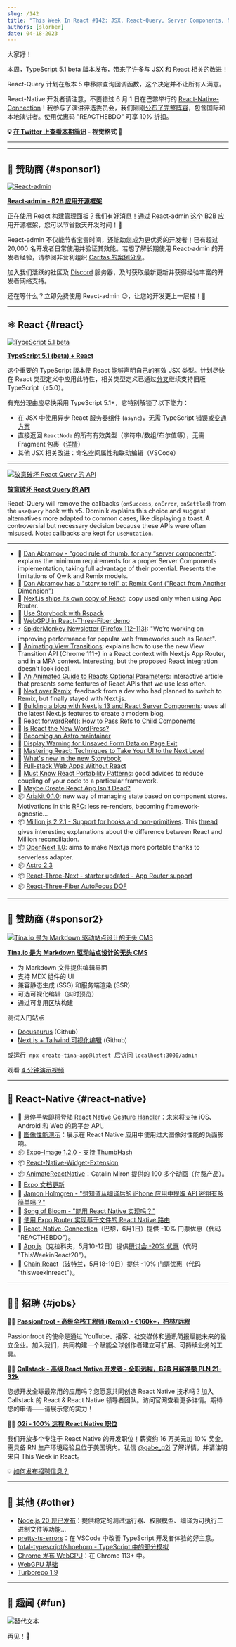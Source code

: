 ```yaml
---
slug: /142
title: "This Week In React #142: JSX, React-Query, Server Components, Next.js, Million, OpenNext, Ariakit, Expo-Image, React-Three-Fiber, TS 5.1, Node.js 20, WebGPU..."
authors: [slorber]
date: 04-18-2023
---
```


大家好！

本周，TypeScript 5.1 beta 版本发布，带来了许多与 JSX 和 React 相关的改进！

React-Query 计划在版本 5 中移除查询回调函数，这个决定并不让所有人满意。

React-Native 开发者请注意，不要错过 6 月 1 日在巴黎举行的 [React-Native-Connection](https://reactnativeconnection.io/)！我参与了演讲评选委员会，我们刚刚[公布了完整阵容](https://twitter.com/sebastienlorber/status/1648269027318411264)，包含国际和本地演讲者。使用优惠码 "REACTHEBDO" 可享 10% 折扣。

<!-- truncate -->

**💡 [在 Twitter 上查看本期简讯](https://slo.im/thread) - 视觉格式 🎨**

---


<Support />

---

## 💸 赞助商 {#sponsor1}

[![React-admin](/emails/issues/141/react_admin.png)](https://marmelab.com/react-admin/?utm_source=newsletter&utm_term=this-week-in-react)

**[React-admin - B2B 应用开源框架](https://marmelab.com/react-admin/?utm_source=newsletter&utm_term=this-week-in-react)**

正在使用 React 构建管理面板？我们有好消息！通过 React-admin 这个 B2B 应用开源框架，您可以节省数天开发时间！🤩

React-admin 不仅能节省宝贵时间，还能助您成为更优秀的开发者！已有超过 20,000 名开发者日常使用并验证其效能。若想了解长期使用 React-admin 的开发者经验，请参阅非营利组织 [Caritas 的案例分享](https://marmelab.com/blog/2022/07/07/react-admin-caritas.html)。

加入我们活跃的社区及 [Discord](https://discord.com/invite/jR3D6SdQ) 服务器，及时获取最新更新并获得经验丰富的开发者网络支持。

还在等什么？立即免费使用 React-admin 😉，让您的开发更上一层楼！🚀

---

## ⚛️ React {#react}

[![TypeScript 5.1 beta](/emails/issues/142/ts5.1.jpg)](https://devblogs.microsoft.com/typescript/announcing-typescript-5-1-beta/)

**[TypeScript 5.1 (beta) + React](https://devblogs.microsoft.com/typescript/announcing-typescript-5-1-beta/)**

这个重要的 TypeScript 版本使 React 能够声明自己的有效 JSX 类型。计划尽快在 React 类型定义中应用此特性，相关类型定义已通过[分叉](https://github.com/DefinitelyTyped/DefinitelyTyped/pull/65126)继续支持旧版 TypeScript（≤5.0）。

有充分理由应尽快采用 TypeScript 5.1+，它特别解锁了以下能力：

- 在 JSX 中使用异步 React 服务器组件 (`async`)，无需 TypeScript 错误或[变通方案](https://gist.github.com/cramforce/b5e3f0b103f841d2e5e429b1d5ac4ded)
- 直接返回 `ReactNode` 的所有有效类型（字符串/数组/布尔值等），无需 Fragment 包裹（[详情](https://twitter.com/sebastienlorber/status/1648619398259769344)）
- 其他 JSX 相关改进：命名空间属性和联动编辑（VSCode）

---

[![故意破坏 React Query 的 API](/emails/issues/142/rq.jpg)](https://tkdodo.eu/blog/breaking-react-querys-api-on-purpose)

**[故意破坏 React Query 的 API](https://tkdodo.eu/blog/breaking-react-querys-api-on-purpose)**

React-Query will remove the callbacks (`onSuccess`, `onError`, `onSettled`) from the `useQuery` hook with v5. Dominik explains this choice and suggest alternatives more adapted to common cases, like displaying a toast. A controversial but necessary decision because these APIs were often misused. Note: callbacks are kept for `useMutation`.

---

- 🧵 [Dan Abramov - "good rule of thumb. for any “server components”](https://twitter.com/dan_abramov/status/1647203329854799872): explains the minimum requirements for a proper Server Components implementation, taking full advantage of their potential. Presents the limitations of Qwik and Remix models.
- 👀 [Dan Abramov has a "story to tell" at Remix Conf ("React from Another Dimension")](https://twitter.com/remix_run/status/1646177445454950400)
- 👀 [Next.js ships its own copy of React](https://twitter.com/devongovett/status/1647728887927906304): copy used only when using App Router.
- 👀 [Use Storybook with Rspack](https://twitter.com/rspack_dev/status/1646164228598792196)
- 👀 [WebGPU in React-Three-Fiber demo](https://twitter.com/CantBeFaraz/status/1647811509014216710)
- ⚡ [SpiderMonkey Newsletter (Firefox 112-113)](https://spidermonkey.dev/blog/2023/04/14/newsletter-firefox-112-113.html): "We’re working on improving performance for popular web frameworks such as React".
- 📜 [Animating View Transitions](https://www.patterns.dev/posts/view-transitions): explains how to use the new View Transition API (Chrome 111+) in a React context with Next.js App Router, and in a MPA context. Interesting, but the proposed React integration doesn't look ideal.
- 📜 [An Animated Guide to Reacts Optional Parameters](https://julesblom.com/writing/react-optional-parameters): interactive article that presents some features of React APIs that we use less often.
- 📜 [Next over Remix](https://bradgarropy.com/blog/next-over-remix): feedback from a dev who had planned to switch to Remix, but finally stayed with Next.js.
- 📜 [Building a blog with Next.js 13 and React Server Components](https://maxleiter.com/blog/build-a-blog-with-nextjs-13): uses all the latest Next.js features to create a modern blog.
- 📜 [React forwardRef(): How to Pass Refs to Child Components](https://dmitripavlutin.com/react-forwardref/)
- 📜 [Is React the New WordPress?](https://www.seancdavis.com/posts/is-react-the-new-wordpress/)
- 📜 [Becoming an Astro maintainer](https://www.elian.codes/blog/23-04-12-becoming-an-astro-maintainer/)
- 📜 [Display Warning for Unsaved Form Data on Page Exit](https://claritydev.net/blog/display-warning-for-unsaved-form-data-on-page-exit)
- 📜 [Mastering React: Techniques to Take Your UI to the Next Level](https://blog.bitsrc.io/mastering-react-techniques-to-take-your-ui-to-the-next-level-a5002173904f)
- 📜 [What's new in the new Storybook](https://www.mariasimo.codes/storybook-7-new-release)
- 📜 [Full-stack Web Apps Without React](https://remotesynthesis.com/blog/full-stack-without-react/)
- 🎥 [Must Know React Portability Patterns](https://www.youtube.com/watch?v=yi8UCnXPu8U): good advices to reduce coupling of your code to a particular framework.
- 🎥 [Maybe Create React App Isn't Dead?](https://www.youtube.com/watch?v=A2kWoKnpy1U)
- 📦 [Ariakit 0.1.0](https://github.com/ariakit/ariakit/releases/tag/%40ariakit%2Freact%400.1.0): new way of managing state based on component stores. Motivations in this [RFC](https://github.com/ariakit/ariakit/issues/1875): less re-renders, becoming framework-agnostic...
- 📦 [Million.js 2.2.1 - Support for hooks and non-primitives](https://twitter.com/aidenybai/status/1646238355427041285). This [thread](https://twitter.com/aidenybai/status/1647005716350406656) gives interesting explanations about the difference between React and Million reconciliation.
- 📦 [OpenNext 1.0](https://github.com/serverless-stack/open-next/releases/tag/v1.0.0): aims to make Next.js more portable thanks to serverless adapter.
- 📦 [Astro 2.3](https://twitter.com/astrodotbuild/status/1646593124997779465)
- 📦 [React-Three-Next - starter updated - App Router support](https://twitter.com/onirenaud/status/1646139899291254786)
- 📦 [React-Three-Fiber AutoFocus DOF](https://github.com/ektogamat/AutoFocusDOF)

<SubscribeFormEmbed />

---

## 💸 赞助商 {#sponsor2}

[![Tina.io 是为 Markdown 驱动站点设计的无头 CMS](/emails/issues/140/tinacms.jpg)](https://tina.io/?utm_source=newsletter&utm_term=this-week-in-react)

**[Tina.io 是为 Markdown 驱动站点设计的无头 CMS](https://tina.io/?utm_source=newsletter&utm_term=this-week-in-react)**

- 为 Markdown 文件提供编辑界面
- 支持 MDX 组件的 UI
- 兼容静态生成 (SSG) 和服务端渲染 (SSR)
- 可选可视化编辑（实时预览）
- 通过可复用区块构建

测试入门站点

- [Docusaurus](https://github.com/tinacms/tinasaurus) (Github)
- [Next.js + Tailwind 可视化编辑](https://github.com/tinacms/tina-cloud-starter) (Github)

或运行  `npx create-tina-app@latest`  后访问 `localhost:3000/admin`

观看 [4 分钟演示视频](https://www.youtube.com/watch?v=zRkeKSZjlyw)

---

## 📱 React-Native {#react-native}

- 👀 [悬停手势即将登陆 React Native Gesture Handler](https://twitter.com/breskin67/status/1646511002933153794)：未来将支持 iOS、Android 和 Web 的跨平台 API。
- 👀 [图像性能演示](https://twitter.com/nightstomp/status/1647231665222176769)：展示在 React Native 应用中使用过大图像对性能的负面影响。
- 📦 [Expo-Image 1.2.0 - 支持 ThumbHash](https://twitter.com/tsapeta/status/1646875246362861569)
- 📦 [React-Native-Widget-Extension](https://twitter.com/bndkt/status/1648431242025766912)
- 📦 [AnimateReactNative](https://www.animatereactnative.com/)：Catalin Miron 提供的 100 多个动画（付费产品）。
- 🧵 [Expo 文档更新](https://twitter.com/amanhimself/status/1646959895995105281)
- 🧵 [Jamon Holmgren - "想知道从编译后的 iPhone 应用中提取 API 密钥有多简单吗？"](https://twitter.com/jamonholmgren/status/1647305506053320704)
- 🎥 [Song of Bloom - "能用 React Native 实现吗？"](https://www.youtube.com/watch?v=PfCQEA72ljU)
- 🎥 [使用 Expo Router 实现基于文件的 React Native 路由](https://www.youtube.com/watch?v=RglRiycD0oQ)
- 👥 [React-Native-Connection](https://reactnativeconnection.io/)（巴黎，6月1日）提供 -10% 门票优惠（代码 "REACTHEBDO"）。
- 👥 [App.js](https://appjs.co/)（克拉科夫，5月10-12日）提供[研讨会 -20% 优惠](https://ti.to/appjs/2023/discount/ThisWeekinReact20)（代码 "ThisWeekinReact20"）。
- 👥 [Chain React](https://chainreactconf.com/)（波特兰，5月18-19日）提供 -10% 门票优惠（代码 "thisweekinreact"）。

---

## 🧑‍💻 招聘 {#jobs}

🧑‍💼 [**Passionfroot - 高级全栈工程师 (Remix) - €160k+，柏林/远程**](https://passionfroot.recruitee.com/o/senior-fullstack-engineer)

Passionfroot 的使命是通过 YouTube、播客、社交媒体和通讯简报赋能未来的独立企业。加入我们，共同构建一个赋能全球创作者建立可扩展、可持续业务的工具。

🧑‍💼 [**Callstack - 高级 React Native 开发者 - 全职远程，B2B 月薪净额 PLN 21-32k**](https://www.callstack.com/senior-react-native-developer)

您想开发全球最常用的应用吗？您愿意共同创造 React Native 技术吗？加入 Callstack 的 React & React Native 领导者团队。访问官网查看更多详情。期待您的申请——请展示您的实力！

🧑‍💼 [**G2i - 100% 远程 React Native 职位**](https://twitter.com/gabe_g2i/status/1563204813881425926?s=20&t=ArRLC77BpRwXXCdx8fnUqw)

我们开放多个专注于 React Native 的开发职位！薪资约 16 万美元加 10% 奖金。需具备 RN 生产环境经验且位于美国境内。私信 [@gabe_g2i](https://twitter.com/gabe_g2i) 了解详情，并请注明来自 This Week in React。

💡 [如何发布招聘信息？](https://thisweekinreact.com/sponsor)

---

## 🔀 其他 {#other}

- [Node.js 20 现已发布](https://openjsf.org/blog/2023/04/18/node-js-20-now-available/)：提供稳定的测试运行器、权限模型、编译为可执行二进制文件等功能...
- [pretty-ts-errors](https://github.com/yoavbls/pretty-ts-errors)：在 VSCode 中改善 TypeScript 开发者体验的好主意。
- [total-typescript/shoehorn - TypeScript 中的部分模拟](https://github.com/total-typescript/shoehorn)
- [Chrome 发布 WebGPU](https://developer.chrome.com/blog/webgpu-release/)：在 Chrome 113+ 中。
- [WebGPU 基础](https://webgpufundamentals.org/)
- [Turborepo 1.9](https://twitter.com/turborepo/status/1646238976196444162)

---

## 🤭 趣闻 {#fun}

[![替代文本](/emails/issues/142/meme.jpg)](https://twitter.com/thekitze/status/1646511070801203202)

再见！👋